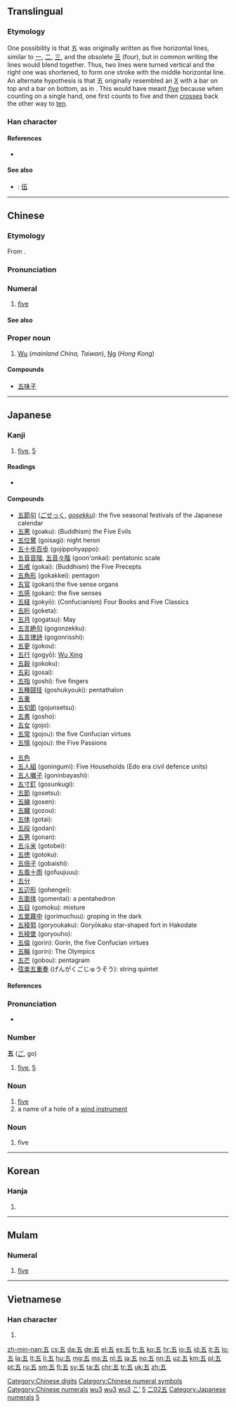 {{also|伍}}
==Translingual==
{{stroke order|strokes=4}}
{{stroke order|type=animate}}

===Etymology===
One possibility is that 五 was originally written as five horizontal lines, similar to [[一]], [[二]], [[三]], and the obsolete [[亖]] (four), but in common writing the lines would blend together. Thus, two lines were turned vertical and the right one was shortened, to form one stroke with the middle horizontal line. An alternate hypothesis is that 五 originally resembled an [[X]] with a bar on top and a bar on bottom, as in {{term|𠄡|lang=mul|sc=Hani}}. This would have meant ''[[five]]'' because when counting on a single hand, one first counts to five and then [[crosses]] back the other way to [[ten]].
{{Han etyl}}

===Han character===
{{Han char|rn=7|rad=二|as=02|sn=4|four=10107|canj=MDM}}

====References====
* {{Han ref|kx=0086.110|dkj=00257|dj=0178.040|hdz=10011.030|uh=4E94|ud=20116|bh=A4AD|bd=42157}}

====See also====
{{Chinese-numbers}}
* {{qualifier|Chinese financial form}}: [[伍]]

[[Category:Chinese digits]]
[[Category:Chinese numeral symbols]]
[[Category:Chinese numerals]]

----

==Chinese==
{{zh-hanzi-box|五}}

===Etymology===
From {{etyl|sit-pro|zh}} {{m|sit-pro|*l/b-ŋa||five}}.

===Pronunciation===
{{zh-pron
|m=wǔ
|ma=y
|c=ng5
|h=pfs=ńg
|mn=gō/ngó͘
|w=3hhngg,2u
|mc=y
|oc=y
|cat=num,pn}}

===Numeral===
{{zh-num}}

# [[five]]

====See also====
{{Chinese-numbers}}

===Proper noun===
{{zh-proper noun}}

# {{surname|lang=zh}} [[Wu]] (''mainland China, Taiwan''), [[Ng]] (''Hong Kong'')

====Compounds====
* [[五味子]]

[[Category:Mandarin numeral symbols|wu3]]
[[Category:Chinese cardinal numbers|wu3]]
[[Category:Beginning Mandarin|wu3]]

----

==Japanese==

===Kanji===
{{ja-kanji|grade=1|rs=二02}}

# [[five]], [[5]]

====Readings====
* {{ja-readings
|goon=[[ご]] (go)
|kanon=[[ご]] (go)
|kun=[[いつ]] (itsu), [[いつつ]] ([[五つ]], itsutsu)
|nanori=[[い]] (i), [[さ]] (sa), [[さつ]] (satsu), [[ち]] (chi), [[ふ]] (fu), [[み]] (mi), [[め]] (me)}}

====Compounds====
{{top2}}
* [[五節句]] ([[ごせっく]], ''[[gosekku]]''): the five seasonal festivals of the Japanese calendar
* [[五悪]] (goaku): (Buddhism) the Five Evils
* [[五位鷺]] (goisagi): night heron
* [[五十歩百歩]] (gojippohyappo):
* [[五音音階]], [[五音々階]] (goon'onkai): pentatonic scale
* [[五戒]] (gokai): (Buddhism) the Five Precepts
* [[五角形]] (gokakkei): pentagon
* [[五官]] (gokan):the five sense organs
* [[五感]] (gokan): the five senses
* [[五経]] (gokyō): (Confucianism) Four Books and Five Classics 
* [[五桁]] (goketa):
* [[五月]] (gogatsu): May
* [[五言絶句]] (gogonzekku):
* [[五言律詩]] (gogonrisshi):
* [[五更]] (gokou):
* [[五行]] (gogyō): [http://en.wikipedia.org/wiki/Wu_xing Wu Xing]
* [[五穀]] (gokoku):
* [[五彩]] (gosai):
* [[五指]] (goshi): five fingers
* [[五種競技]] (goshukyouki): pentathalon
* [[五重]]
* [[五旬節]] (gojunsetsu):
* [[五書]] (gosho):
* [[五女]] (gojo):
* [[五常]] (gojou): the five Confucian virtues
* [[五情]] (gojou): the Five Passions
{{mid2}}
* [[五色]]
* [[五人組]] (goningumi): Five Households (Edo era civil defence units)
* [[五人囃子]] (goninbayashi):
* [[五寸釘]] (gosunkugi):
* [[五節]] (gosetsu):
* [[五線]] (gosen):
* [[五臓]] (gozou):
* [[五体]] (gotai):
* [[五段]] (godan):
* [[五男]] (gonan):
* [[五斗米]] (gotobei):
* [[五徳]] (gotoku):
* [[五倍子]] (gobaishi):
* [[五風十雨]] (gofuujuuu):
* [[五分]]
* [[五辺形]] (gohengei):
* [[五面体]] (gomentai): a pentahedron
* [[五目]] (gomoku): mixture
* [[五里霧中]] (gorimuchuu): groping in the dark
* [[五稜郭]] (goryoukaku): Goryōkaku star-shaped fort in Hakodate
* [[五稜堡]] (goryouho):
* [[五倫]] (gorin): Gorin, the five Confucian virtues
* [[五輪]] (gorin): The Olympics
* [[五芒]] (gobou): pentagram
* [[弦楽五重奏]] (げんがくごじゅうそう): string quintet
{{bottom}}

====References====
{{ja-kref
|jis= 385E
|ku= 2462
|shift= 8CDC
|euc= B8DE
|freq= 31
|nelson= 15
|newnelson= 77 
|halpern= 3436
|kld= 2142
|heisig= 5
|tuttle= 0a4.27
}}

===Pronunciation===
* {{audio|Ja-5-go.ogg|Audio|lang=ja}}

===Number===
{{cardinalbox|ja|4|5|6|四|六}}
'''五''' ([[ご]], go)

# [[five]], [[5]]

===Noun===
{{ja-noun|ご}}

# [[five]]
# a name of a hole of a [[wind instrument]]

===Noun===
{{ja-noun|いつ}}

# five

[[Category:1000 Japanese basic words|こ']]
[[Category:Japanese numeral symbols|5]]
[[Category:Grade 1 kanji|二02五]]
[[Category:Japanese numerals]]

----

==Korean==

===Hanja===
{{ko-hanja|hangeul=오|rv=o|mr=o|y=o|eumhun=다섯|ehrv=daseot|ehmr=tasŏt|ehy=tases}}

# {{defn|lang=ko|sort=二02}}

[[Category:Korean numeral symbols|5]]

----

==Mulam==

===Numeral===
{{head|mlm|numeral|tr=kwən1}}

# [[five]]

----

==Vietnamese==

===Han character===
{{vi-hantu|ngũ|rs=二02}}

# {{defn|lang=vi|sort=二02}}

[[zh-min-nan:五]]
[[cs:五]]
[[da:五]]
[[de:五]]
[[el:五]]
[[es:五]]
[[fr:五]]
[[ko:五]]
[[hr:五]]
[[io:五]]
[[id:五]]
[[it:五]]
[[lo:五]]
[[la:五]]
[[lt:五]]
[[li:五]]
[[hu:五]]
[[mg:五]]
[[ms:五]]
[[nl:五]]
[[ja:五]]
[[no:五]]
[[nn:五]]
[[uz:五]]
[[km:五]]
[[pl:五]]
[[pt:五]]
[[ru:五]]
[[sm:五]]
[[fi:五]]
[[sv:五]]
[[ta:五]]
[[chr:五]]
[[tr:五]]
[[uk:五]]
[[zh:五]]